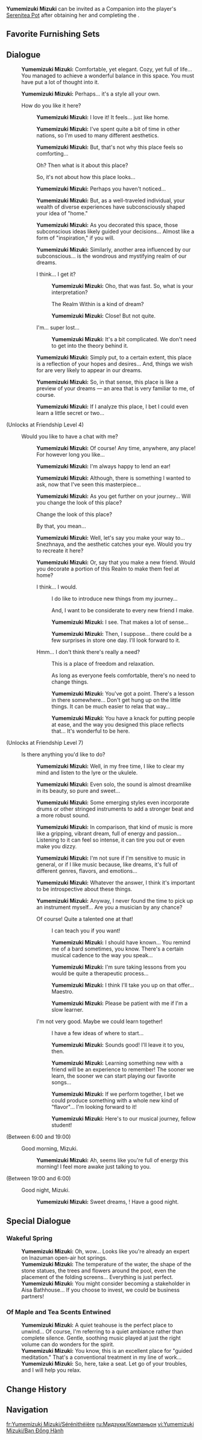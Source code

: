 {{CharacterTabs}}
{{Stub|Quotes, voicelines}}
{{Furnishing Infobox
|title          = Yumemizuki Mizuki
|id             = 368195
|image          = Yumemizuki Mizuki Icon.png
|category       = Companion
|subcategory    = Companion
|quality        = 5
|adeptal_energy = 300
|load           = 1600
|description    = Character In-Residence
}}
'''Yumemizuki Mizuki''' can be invited as a Companion into the player's [[Serenitea Pot]] after obtaining her and completing the {{Quest|Idle Teapot Talk}}.

==Favorite Furnishing Sets==
{{HousingCompanion|favorite}}
{{Companion Favors Table}}
<!--
==Idle Quotes==
{{Dialogue Start}}
:{{DIcon|Idle}} ...

;(When the player is nearby)
:{{DIcon|Idle}} ...
{{Dialogue End}}
-->
==Dialogue==
{{Dialogue Start}}
:{{A|vo mizuki mimitomo hello 01.ogg}} '''Yumemizuki Mizuki:''' Comfortable, yet elegant. Cozy, yet full of life... You managed to achieve a wonderful balance in this space. You must have put a lot of thought into it.
:{{A|vo mizuki mimitomo hello 02.ogg}} '''Yumemizuki Mizuki:''' Perhaps... it's a style all your own.
:{{DIcon}} How do you like it here?
::{{A|vo mizuki mimitomo friendship1 01.ogg}} '''Yumemizuki Mizuki:''' I love it! It feels... just like home.
::{{A|vo mizuki mimitomo friendship1 02.ogg}} '''Yumemizuki Mizuki:''' I've spent quite a bit of time in other nations, so I'm used to many different aesthetics.
::{{A|vo mizuki mimitomo friendship1 03.ogg}} '''Yumemizuki Mizuki:''' But, that's not why this place feels so comforting...
::{{DIcon}} Oh? Then what is it about this place?
::{{DIcon}} So, it's not about how this place looks...
::{{A|vo mizuki mimitomo friendship1 04.ogg}} '''Yumemizuki Mizuki:''' Perhaps you haven't noticed...
::{{A|vo mizuki mimitomo friendship1 05.ogg}} '''Yumemizuki Mizuki:''' But, as a well-traveled individual, your wealth of diverse experiences have subconsciously shaped your idea of "home."
::{{A|vo mizuki mimitomo friendship1 06.ogg}} '''Yumemizuki Mizuki:''' As you decorated this space, those subconscious ideas likely guided your decisions... Almost like a form of "inspiration," if you will.
::{{A|vo mizuki mimitomo friendship1 07.ogg}} '''Yumemizuki Mizuki:''' Similarly, another area influenced by our subconscious... is the wondrous and mystifying realm of our dreams.
::{{DIcon}} I think... I get it?
:::{{A|vo mizuki mimitomo friendship1 08a 1.ogg}} '''Yumemizuki Mizuki:''' Oho, that was fast. So, what is your interpretation?
:::{{DIcon}} The Realm Within is a kind of dream?
:::{{A|vo mizuki mimitomo friendship1 08a 2.ogg}} '''Yumemizuki Mizuki:''' Close! But not quite.
::{{DIcon}} I'm... super lost...
:::{{A|vo mizuki mimitomo friendship1 08b.ogg}} '''Yumemizuki Mizuki:''' It's a bit complicated. We don't need to get into the theory behind it.
::{{A|vo mizuki mimitomo friendship1 09.ogg}} '''Yumemizuki Mizuki:''' Simply put, to a certain extent, this place is a reflection of your hopes and desires... And, things we wish for are very likely to appear in our dreams.
::{{A|vo mizuki mimitomo friendship1 10.ogg}} '''Yumemizuki Mizuki:''' So, in that sense, this place is like a preview of your dreams &mdash; an area that is very familiar to me, of course.
::{{A|vo mizuki mimitomo friendship1 11.ogg}} '''Yumemizuki Mizuki:''' If I analyze this place, I bet I could even learn a little secret or two...
;(Unlocks at Friendship Level 4)
:{{DIcon}} Would you like to have a chat with me?
::{{A|vo mizuki mimitomo friendship2 01.ogg}} '''Yumemizuki Mizuki:''' Of course! Any time, anywhere, any place! For however long you like...
::{{A|vo mizuki mimitomo friendship2 02.ogg}} '''Yumemizuki Mizuki:''' I'm always happy to lend an ear!
::{{A|vo mizuki mimitomo friendship2 03.ogg}} '''Yumemizuki Mizuki:''' Although, there is something I wanted to ask, now that I've seen this masterpiece...
::{{A|vo mizuki mimitomo friendship2 04.ogg}} '''Yumemizuki Mizuki:''' As you get further on your journey... Will you change the look of this place?
::{{DIcon}} Change the look of this place?
::{{DIcon}} By that, you mean...
::{{A|vo mizuki mimitomo friendship2 05.ogg}} '''Yumemizuki Mizuki:''' Well, let's say you make your way to... Snezhnaya, and the aesthetic catches your eye. Would you try to recreate it here?
::{{A|vo mizuki mimitomo friendship2 06.ogg}} '''Yumemizuki Mizuki:''' Or, say that you make a new friend. Would you decorate a portion of this Realm to make them feel at home?
::{{DIcon}} I think... I would.
:::{{DIcon}} I do like to introduce new things from my journey...
:::{{DIcon}} And, I want to be considerate to every new friend I make.
:::{{A|vo mizuki mimitomo friendship2 07a 1.ogg}} '''Yumemizuki Mizuki:''' I see. That makes a lot of sense...
:::{{A|vo mizuki mimitomo friendship2 07a 2.ogg}} '''Yumemizuki Mizuki:''' Then, I suppose... there could be a few surprises in store one day. I'll look forward to it.
::{{DIcon}} Hmm... I don't think there's really a need?
:::{{DIcon}} This is a place of freedom and relaxation.
:::{{DIcon}} As long as everyone feels comfortable, there's no need to change things.
:::{{A|vo mizuki mimitomo friendship2 07b 1.ogg}} '''Yumemizuki Mizuki:''' You've got a point. There's a lesson in there somewhere... Don't get hung up on the little things. It can be much easier to relax that way...
:::{{A|vo mizuki mimitomo friendship2 07b 2.ogg}} '''Yumemizuki Mizuki:''' You have a knack for putting people at ease, and the way you designed this place reflects that... It's wonderful to be here.
;(Unlocks at Friendship Level 7)
:{{DIcon}} Is there anything you'd like to do?
::{{A|vo mizuki mimitomo friendship3 01.ogg}} '''Yumemizuki Mizuki:''' Well, in my free time, I like to clear my mind and listen to the lyre or the ukulele.
::{{A|vo mizuki mimitomo friendship3 02.ogg}} '''Yumemizuki Mizuki:''' Even solo, the sound is almost dreamlike in its beauty, so pure and sweet...
::{{A|vo mizuki mimitomo friendship3 03.ogg}} '''Yumemizuki Mizuki:''' Some emerging styles even incorporate drums or other stringed instruments to add a stronger beat and a more robust sound.
::{{A|vo mizuki mimitomo friendship3 04.ogg}} '''Yumemizuki Mizuki:''' In comparison, that kind of music is more like a gripping, vibrant dream, full of energy and passion... Listening to it can feel so intense, it can tire you out or even make you dizzy.
::{{A|vo mizuki mimitomo friendship3 05.ogg}} '''Yumemizuki Mizuki:''' I'm not sure if I'm sensitive to music in general, or if I like music because, like dreams, it's full of different genres, flavors, and emotions...
::{{A|vo mizuki mimitomo friendship3 06.ogg}} '''Yumemizuki Mizuki:''' Whatever the answer, I think it's important to be introspective about these things.
::{{A|vo mizuki mimitomo friendship3 07.ogg}} '''Yumemizuki Mizuki:''' Anyway, I never found the time to pick up an instrument myself... Are you a musician by any chance?
::{{DIcon}} Of course! Quite a talented one at that!
:::{{DIcon}} I can teach you if you want!
:::{{A|vo mizuki mimitomo friendship3 08a 1.ogg}} '''Yumemizuki Mizuki:''' I should have known... You remind me of a bard sometimes, you know. There's a certain musical cadence to the way you speak...
:::{{A|vo mizuki mimitomo friendship3 08a 2.ogg}} '''Yumemizuki Mizuki:''' I'm sure taking lessons from you would be quite a therapeutic process...
:::{{A|vo mizuki mimitomo friendship3 08a 3.ogg}} '''Yumemizuki Mizuki:''' I think I'll take you up on that offer... Maestro.
:::{{A|vo mizuki mimitomo friendship3 08a 4.ogg}} '''Yumemizuki Mizuki:''' Please be patient with me if I'm a slow learner.
::{{DIcon}} I'm not very good. Maybe we could learn together!
:::{{DIcon}} I have a few ideas of where to start...
:::{{A|vo mizuki mimitomo friendship3 08b 1.ogg}} '''Yumemizuki Mizuki:''' Sounds good! I'll leave it to you, then.
:::{{A|vo mizuki mimitomo friendship3 08b 2.ogg}} '''Yumemizuki Mizuki:''' Learning something new with a friend will be an experience to remember! The sooner we learn, the sooner we can start playing our favorite songs...
:::{{A|vo mizuki mimitomo friendship3 08b 3.ogg}} '''Yumemizuki Mizuki:''' If we perform together, I bet we could produce something with a whole new kind of "flavor"... I'm looking forward to it!
:::{{A|vo mizuki mimitomo friendship3 08b 4.ogg}} '''Yumemizuki Mizuki:''' Here's to our musical journey, fellow student!
;<nowiki>(Between 6:00 and 19:00)</nowiki>
:{{DIcon}} Good morning, Mizuki.
::{{A|vo mizuki mimitomo morning 01.ogg}} '''Yumemizuki Mizuki:''' Ah, seems like you're full of energy this morning! I feel more awake just talking to you.
;<nowiki>(Between 19:00 and 6:00)</nowiki>
:{{DIcon}} Good night, Mizuki.
::{{A|vo mizuki mimitomo night 01.ogg}} '''Yumemizuki Mizuki:''' Sweet dreams, {{Traveler}}! Have a good night.
{{Dialogue End}}

==Special Dialogue==
{{HousingCompanion|special}}

===Wakeful Spring===
{{Dialogue Start}}
:'''Yumemizuki Mizuki:''' Oh, wow... Looks like you're already an expert on Inazuman open-air hot springs.
:'''Yumemizuki Mizuki:''' The temperature of the water, the shape of the stone statues, the trees and flowers around the pool, even the placement of the folding screens... Everything is just perfect.
:'''Yumemizuki Mizuki:''' You might consider becoming a stakeholder in Aisa Bathhouse... If you choose to invest, we could be business partners!
{{Dialogue End}}

===Of Maple and Tea Scents Entwined===
{{Dialogue Start}}
:'''Yumemizuki Mizuki:''' A quiet teahouse is the perfect place to unwind... Of course, I'm referring to a quiet ambiance rather than complete silence. Gentle, soothing music played at just the right volume can do wonders for the spirit.
:'''Yumemizuki Mizuki:''' You know, this is an excellent place for "guided meditation." That's a conventional treatment in my line of work...
:'''Yumemizuki Mizuki:''' So, here, take a seat. Let go of your troubles, and I will help you relax.
{{Dialogue End}}

==Change History==
{{Change History|5.4}}

==Navigation==
{{Furnishing Navbox/Living|Companion}}

[[fr:Yumemizuki Mizuki/Sérénithéière]]
[[ru:Мидзуки/Компаньон]]
[[vi:Yumemizuki Mizuki/Bạn Đồng Hành]]